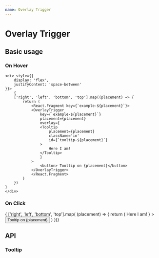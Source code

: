 ```yaml
---
name: Overlay Trigger
---
```



# Overlay Trigger


## Basic usage


### On Hover

<Playground>

    <div style={{
        display: 'flex',
        justifyContent: 'space-between'
    }}>
        {
        ['right', 'left', 'bottom', 'top'].map((placement) => {
            return (
                <React.Fragment key={`example-${placement}`}>
                <OverlayTrigger
                    key={`example-${placement}`}
                    placement={placement}
                    overlay={
                    <Tooltip
                        placement={placement}
                        className='in'
                        id={`tooltip-${placement}`}
                    >
                        Here I am!
                    </Tooltip>
                    }
                >
                    <button> Tooltip on {placement}</button>
                </OverlayTrigger>
                </React.Fragment>
            )
        })
    }
    </div>
        
</Playground>

### On Click

<Playground>
    <div style={{
        display: 'flex',
        justifyContent: 'space-between'
    }}>
        { ['right', 'left', 'bottom', 'top'].map( (placement) => {
            return (
                <OverlayTrigger
                    key={`example-${placement}`}
                    placement={placement}
                    trigger='click'
                    overlay={
                    <Tooltip
                        placement={placement}
                        className='in'
                        id={`tooltip-${placement}`}
                    >
                        Here I am!
                    </Tooltip>
                    }
                >
                    <button> Tooltip on {placement}</button>
                </OverlayTrigger>
            )
        })}
    </div>
</Playground>

## API

### Tooltip

<Props of={Tooltip} />